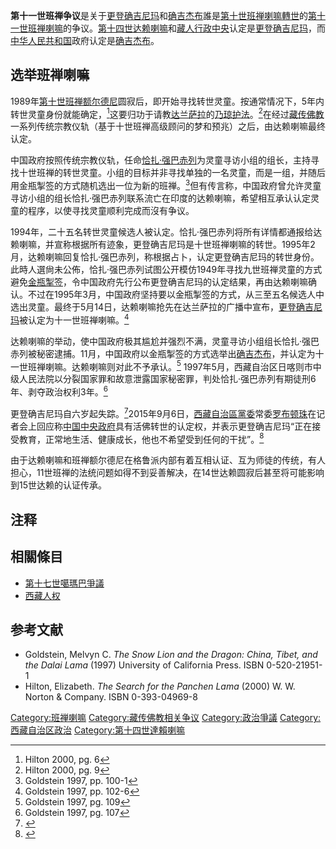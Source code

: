 {{refimprove|time=2019-12-15T11:15:06+00:00}}
'''第十一世班禅争议'''是关于[[更登确吉尼玛|更登确吉尼玛]]和[[班禅额尔德尼·确吉杰布|确吉杰布]]誰是[[第十世班禅额尔德尼|第十世班禅喇嘛]][[轉世傳承|轉世]]的[[第十一世班禅喇嘛|第十一世班禅喇嘛]]的争议。[[第十四世达赖喇嘛|第十四世达赖喇嘛]]和[[藏人行政中央|藏人行政中央]]认定是[[更登确吉尼玛|更登确吉尼玛]]，而[[中华人民共和国|中华人民共和国]]政府认定是[[班禅额尔德尼·确吉杰布|确吉杰布]]。

==选举班禅喇嘛==
1989年[[第十世班禅额尔德尼|第十世班禅额尔德尼]]圆寂后，即开始寻找转世灵童。按通常情况下，5年内转世灵童身份就能确定，<ref name="Hilton6">Hilton 2000, pg. 6</ref>这要归功于请教[[达兰萨拉|达兰萨拉]]的[[乃琼护法|乃琼护法]]。<ref name="Hilton9">Hilton 2000, pg. 9</ref>在经过[[藏传佛教|藏传佛教]]一系列传统宗教仪轨（基于十世班禅高级顾问的梦和预兆）之后，由达赖喇嘛最终认定。

中国政府按照传统宗教仪轨，任命[[恰扎·强巴赤列|恰扎·强巴赤列]]为灵童寻访小组的组长，主持寻找十世班禅的转世灵童。小组的目标并非寻找单独的一名灵童，而是一组，并随后用金瓶掣签的方式随机选出一位为新的班禅。<ref name="Goldstein1001">Goldstein 1997, pp. 100-1</ref>但有传言称，中国政府曾允许灵童寻访小组的组长恰扎·强巴赤列联系流亡在印度的达赖喇嘛，希望相互承认认定灵童的程序，以使寻找灵童顺利完成而沒有争议。

1994年，二十五名转世灵童候选人被认定。恰扎·强巴赤列将所有详情都通报给达赖喇嘛，并宣称根据所有迹象，更登确吉尼玛是十世班禅喇嘛的转世。1995年2月，达赖喇嘛回复恰扎·强巴赤列，称根据占卜，认定更登确吉尼玛的转世身份。此時人選尙未公佈，恰扎·强巴赤列试图公开模仿1949年寻找九世班禅灵童的方式避免[[金瓶掣签|金瓶掣签]]，令中国政府先行公布更登确吉尼玛的认定结果，再由达赖喇嘛确认。不过在1995年3月，中国政府坚持要以金瓶掣签的方式，从三至五名候选人中选出灵童。最终于5月14日，达赖喇嘛抢先在达兰萨拉的广播中宣布，[[更登确吉尼玛|更登确吉尼玛]]被认定为十一世班禅喇嘛。<ref name="Goldstein1026">Goldstein 1997, pp. 102-6</ref>  

达赖喇嘛的举动，使中国政府极其尴尬并强烈不满，灵童寻访小组组长恰扎·强巴赤列被秘密逮捕。11月，中国政府以金瓶掣签的方式选举出[[班禅额尔德尼·确吉杰布|确吉杰布]]，并认定为十一世班禅喇嘛。达赖喇嘛则对此不予承认。<ref name="Goldstein109">Goldstein 1997, pg. 109</ref>
1997年5月，西藏自治区日喀则市中级人民法院以分裂国家罪和故意泄露国家秘密罪，判处恰扎·强巴赤列有期徒刑6年、剥夺政治权利3年。<ref name="Goldstein107">Goldstein 1997, pg. 107</ref>

更登确吉尼玛自六岁起失踪。<ref>{{cite web|url=https://www.bbc.com/zhongwen/simp/chinese-news-48076050|title=班禅喇嘛与转世灵童：根敦确吉尼玛失踪24年的故事|work=BBC News 中文|date=2019-04-28}}</ref>2015年9月6日，[[中国共产党西藏自治区委员会|西藏自治區黨委]]常委[[罗布顿珠|罗布顿珠]]在记者会上回应称[[中国政府|中国中央政府]]具有活佛转世的认定权，并表示更登确吉尼玛“正在接受教育，正常地生活、健康成长，他也不希望受到任何的干扰”。<ref>{{cite web|author=张广凯|url=https://www.guancha.cn/local/2015_09_07_333217.shtml|title=西藏官方：达赖认定的“假班禅”非法 正健康成长|work=观察者网|date=2015-09-07}}</ref>

由于达赖喇嘛和班禅额尔德尼在格鲁派内部有着互相认证、互为师徒的传统，有人担心，11世班禅的法统问题如得不到妥善解决，在14世达赖圆寂后甚至将可能影响到15世达赖的认证传承。

==注释==
{{reflist}}
==相關條目==
*[[第十七世噶瑪巴爭議|第十七世噶瑪巴爭議]]
*[[西藏人权|西藏人权]]

==参考文献==
*Goldstein, Melvyn C. ''The Snow Lion and the Dragon: China, Tibet, and the Dalai Lama'' (1997) University of California Press. ISBN 0-520-21951-1
*Hilton, Elizabeth. ''The Search for the Panchen Lama'' (2000) W. W. Norton & Company. ISBN 0-393-04969-8

{{Panchen Lamas}}
[[Category:班禅喇嘛|Category:班禅喇嘛]]
[[Category:藏传佛教相关争议|Category:藏传佛教相关争议]]
[[Category:政治爭議|Category:政治爭議]]
[[Category:西藏自治区政治|Category:西藏自治区政治]]
[[Category:第十四世達賴喇嘛|Category:第十四世達賴喇嘛]]